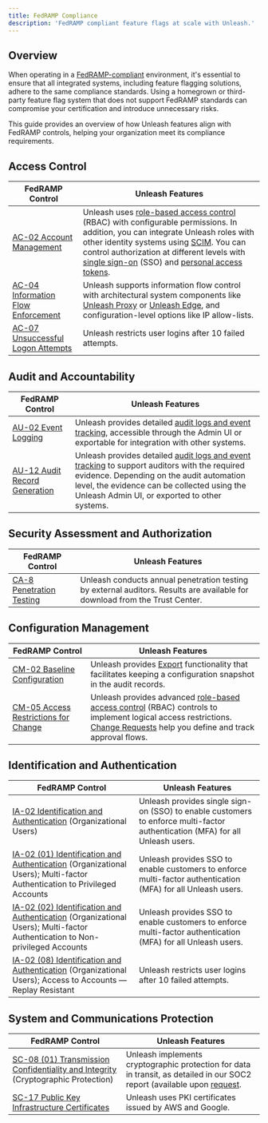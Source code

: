 ```yaml
---
title: FedRAMP Compliance
description: 'FedRAMP compliant feature flags at scale with Unleash.'
---
```


## Overview

When operating in a [FedRAMP-compliant](https://www.fedramp.gov/program-basics/) environment, it's essential to ensure that all integrated systems, including feature flagging solutions, adhere to the same compliance standards. Using a homegrown or third-party feature flag system that does not support FedRAMP standards can compromise your certification and introduce unnecessary risks.

This guide provides an overview of how Unleash features align with FedRAMP controls, helping your organization meet its compliance requirements. 

## Access Control

| **FedRAMP Control**                                                                                                           | **Unleash Features**                                                                                                                                                                                                                                                                                                           |
|-------------------------------------------------------------------------------------------------------------------------------|-------------------------------------------------------------------------------------------------------------------------------------------------------------------------------------------------------------------------------------------------------------------------------------------------------------------------------|
| [AC-02 Account Management](https://csrc.nist.gov/projects/cprt/catalog#/cprt/framework/version/SP_800_53_5_1_0/home?element=AC-2) | Unleash uses [role-based access control](/reference/rbac) (RBAC) with configurable permissions. In addition, you can integrate Unleash roles with other identity systems using [SCIM](/reference/scim). You can control authorization at different levels with [single sign-on](/reference/sso) (SSO) and [personal access tokens](/reference/api-tokens-and-client-keys#personal-access-tokens). |
| [AC-04 Information Flow Enforcement](https://csrc.nist.gov/projects/cprt/catalog#/cprt/framework/version/SP_800_53_5_1_0/home?element=AC-4) | Unleash supports information flow control with architectural system components like [Unleash Proxy](https://docs.getunleash.io/reference/unleash-proxy) or [Unleash Edge](/reference/unleash-edge), and configuration-level options like IP allow-lists.                                                                                                              |
| [AC-07 Unsuccessful Logon Attempts](https://csrc.nist.gov/projects/cprt/catalog#/cprt/framework/version/SP_800_53_5_1_0/home?element=AC-7) | Unleash restricts user logins after 10 failed attempts.                                                                                                                                                                                                                                                                      |

## Audit and Accountability

| **FedRAMP Control**                                                                                      | **Unleash Features**                                                                                                                                                                                |
|----------------------------------------------------------------------------------------------------------|------------------------------------------------------------------------------------------------------------------------------------------------------------------------------------------------------|
| [AU-02 Event Logging](https://csrc.nist.gov/projects/cprt/catalog#/cprt/framework/version/SP_800_53_5_1_0/home?element=AU-2)           | Unleash provides detailed [audit logs and event tracking](/reference/events), accessible through the Admin UI or exportable for integration with other systems.                                      |
| [AU-12 Audit Record Generation](https://csrc.nist.gov/projects/cprt/catalog#/cprt/framework/version/SP_800_53_5_1_0/home?element=AU-12) | Unleash provides detailed [audit logs and event tracking](/reference/events) to support auditors with the required evidence. Depending on the audit automation level, the evidence can be collected using the Unleash Admin UI, or exported to other systems. |

## Security Assessment and Authorization

| **FedRAMP Control**                                                                             | **Unleash Features**                                                                                                                       |
|-------------------------------------------------------------------------------------------------|----------------------------------------------------------------------------------------------------------------------------------------------------------------------------------|
| [CA-8 Penetration Testing](https://csrc.nist.gov/projects/cprt/catalog#/cprt/framework/version/SP_800_53_5_1_0/home?element=CA-8) | Unleash conducts annual penetration testing by external auditors. Results are available for download from the Trust Center.                                                     |

## Configuration Management

| **FedRAMP Control**                                                                                          | **Unleash Features**                                                                                                                                          |
|--------------------------------------------------------------------------------------------------------------|---------------------------------------------------------------------------------------------------------------------------------------------------------------|
| [CM-02 Baseline Configuration](https://csrc.nist.gov/projects/cprt/catalog#/cprt/framework/version/SP_800_53_5_1_0/home?element=CM-2)         | Unleash provides [Export](/how-to/how-to-environment-import-export) functionality that facilitates keeping a configuration snapshot in the audit records.                                            |
| [CM-05 Access Restrictions for Change](https://csrc.nist.gov/projects/cprt/catalog#/cprt/framework/version/SP_800_53_5_1_0/home?element=CM-5) | Unleash provides advanced [role-based access control](/reference/rbac) (RBAC) controls to implement logical access restrictions. [Change Requests](/reference/change-requests) help you define and track approval flows. |

## Identification and Authentication

| **FedRAMP Control**                                                                                                         | **Unleash Features**                                                                                                      |
|-----------------------------------------------------------------------------------------------------------------------------|---------------------------------------------------------------------------------------------------------------------------|
| [IA-02 Identification and Authentication](https://csrc.nist.gov/projects/cprt/catalog#/cprt/framework/version/SP_800_53_5_1_0/home?element=IA-2) (Organizational Users)                | Unleash provides single sign-on (SSO) to enable customers to enforce multi-factor authentication (MFA) for all Unleash users. |
| [IA-02 (01) Identification and Authentication](https://csrc.nist.gov/projects/cprt/catalog#/cprt/framework/version/SP_800_53_5_1_0/home?element=IA-2) (Organizational Users); Multi-factor Authentication to Privileged Accounts     | Unleash provides SSO to enable customers to enforce multi-factor authentication (MFA) for all Unleash users.              |
| [IA-02 (02) Identification and Authentication](https://csrc.nist.gov/projects/cprt/catalog#/cprt/framework/version/SP_800_53_5_1_0/home?element=IA-2) (Organizational Users); Multi-factor Authentication to Non-privileged Accounts | Unleash provides SSO to enable customers to enforce multi-factor authentication (MFA) for all Unleash users.              |
| [IA-02 (08) Identification and Authentication](https://csrc.nist.gov/projects/cprt/catalog#/cprt/framework/version/SP_800_53_5_1_0/home?element=IA-2) (Organizational Users); Access to Accounts — Replay Resistant                  | Unleash restricts user logins after 10 failed attempts.                                                                   |

## System and Communications Protection

| **FedRAMP Control**                                                                                   | **Unleash Features**                                                                                                         |
|-------------------------------------------------------------------------------------------------------|----------------------------------------------------------------------------------------------------------------------------|
| [SC-08 (01) Transmission Confidentiality and Integrity](https://csrc.nist.gov/projects/cprt/catalog#/cprt/framework/version/SP_800_53_5_1_0/home?element=SC-8) (Cryptographic Protection) | Unleash implements cryptographic protection for data in transit, as detailed in our SOC2 report (available upon [request](https://www.getunleash.io/plans/enterprise). |
| [SC-17 Public Key Infrastructure Certificates](https://csrc.nist.gov/projects/cprt/catalog#/cprt/framework/version/SP_800_53_5_1_0/home?element=SC-17)                              | Unleash uses PKI certificates issued by AWS and Google.                                                                    |